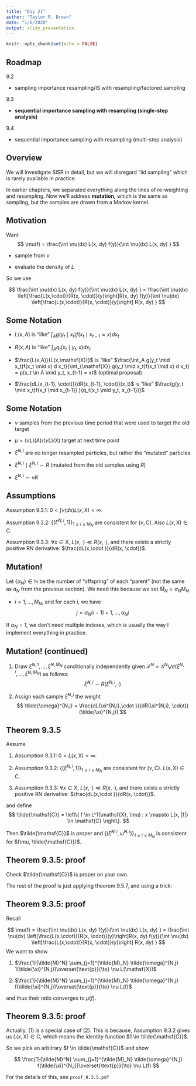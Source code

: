 ```yaml
---
title: "Day 21"
author: "Taylor R. Brown"
date: "1/6/2020"
output: slidy_presentation
---
```


```r
knitr::opts_chunk$set(echo = FALSE)
```


## Roadmap

9.2

- sampling importance resampling/IS with resampling/factored sampling 

9.3

- **sequential importance sampling with resampling (single-step analysis)**

9.4

- sequential importance sampling with resampling (multi-step analysis)

## Overview

We will investigate SISR in detail, but we will disregard "iid sampling" which is rarely available in practice.

In earlier chapters, we separated everything along the lines of re-weighting and resampling. Now we'll address **mutation,** which is the same as sampling, but the samples are drawn from a Markov kernel. 

## Motivation

Want 
$$
\mu(f) = \frac{\int \nu(dx) L(x, dy) f(y)}{\int \nu(dx) L(x, dy) }
$$

- sample from $\nu$

- evaluate the density of $L$

So we use

$$
\frac{\int \nu(dx) L(x, dy) f(y)}{\int \nu(dx) L(x, dy) } = \frac{\int \nu(dx) \left[\frac{L(x,\cdot)}{R(x, \cdot)}(y)\right]R(x, dy) f(y)}{\int \nu(dx) \left[\frac{L(x,\cdot)}{R(x, \cdot)}(y)\right] R(x, dy) }
$$

## Some Notation


- $L(x,A)$ is "like" $\int_A g(y_t \mid x_t)f(x_t \mid x_{t-1} = x) d x_t$

- $R(x,A)$ is "like" $\int_A q_t(x_t \mid y_t, x) dx_t$

- $\frac{L(x,A)}{L(x,\mathsf{X})}$ is "like" $\frac{\int_A g(y_t \mid x_t)f(x_t \mid x) d x_t}{\int_{\mathsf{X}} g(y_t \mid x_t)f(x_t \mid x) d x_t} = p(x_t \in A \mid y_t, x_{t-1} = x)$ (optimal proposal)

- $\frac{dL(x_{t-1}, \cdot)}{dR(x_{t-1}, \cdot)}(x_t)$ is "like" $\frac{g(y_t \mid x_t)f(x_t \mid x_{t-1}) }{q_t(x_t \mid y_t, x_{t-1})}$


## Some Notation


- $\nu$ samples from the previous time period that were used to target the old target

- $\mu = (\nu L)(A)/(\nu L)(\mathsf{X})$ target at next time point


- $\tilde{\xi}^{N,i}$ are no longer resampled particles, but rather the "mutated" particles 

- $\tilde{\xi}^{N,i} \mid \xi^{N,i} \sim  R$ (mutated from the old samples using $R$)

- $\tilde{\xi}^{N,i} \sim \nu R$  


## Assumptions

Assumption 9.3.1: $0 < \int \nu(dx) L(x,\mathsf{X}) < \infty$.

Assumption 9.3.2: $\{(\xi^{N,i},1)\}_{1 \le i \le M_N}$ are consistent for $(\nu, \mathsf{C})$. Also $L(x,\mathsf{X}) \in \mathsf{C}$.

Assumption 9.3.3: $\forall x \in \mathsf{X}$, $L(x, \cdot) \ll R(x, \cdot)$, and there exists a strictly positive RN derivative: $\frac{dL(x,\cdot )}{dR(x, \cdot)}$.


## Mutation!

Let $\{\alpha_N\} \in \mathbb{N}$ be the number of "offspring" of each "parent" (not the same as $a_N$ from the previous section). We need this because we set $\tilde{M}_N = \alpha_N M_N$.

- $i=1,\ldots, M_N$, and for each $i$, we have 
$$
j = \alpha_N(i-1) + 1, \ldots, \alpha_Ni
$$

If $\alpha_N = 1$, we don't need multiple indexes, which is usually the way I implement everything in practice.

## Mutation! (continued)


1. Draw $\tilde{\xi}^{N,1}, \ldots, \tilde{\xi}^{N,\tilde{M}_N}$ conditionally independently given $\mathcal{F}^N = \mathcal{G}^N \bigvee \sigma\left(\xi^{N,i}, \ldots, \xi^{N,M_N} \right)$ as follows:
$$
\tilde{\xi}^{N,j} \sim R(\xi^{N,i}, \cdot)
$$

2. Assign each sample $\tilde{\xi}^{N,j}$ the weight
$$
\tilde{\omega}^{N,j} = \frac{dL(\xi^{N,i},\cdot )}{dR(\xi^{N,i}, \cdot)}(\tilde{\xi}^{N,j})
$$


## Theorem 9.3.5

Assume 

1. Assumption 9.3.1: $0 < L(x,\mathsf{X}) < \infty$.

2. Assumption 9.3.2: $\{(\xi^{N,i},1)\}_{1 \le i \le M_N}$ are consistent for $(\nu, \mathsf{C})$. $L(x,\mathsf{X}) \in \mathsf{C}$.

3. Assumption 9.3.3: $\forall x \in \mathsf{X}$, $L(x, \cdot) \ll R(x, \cdot)$, and there exists a strictly positive RN derivative: $\frac{dL(x,\cdot )}{dR(x, \cdot)}$.

and define 
$$
\tilde{\mathsf{C}} = \left\{ f \in L^1(\mathsf{X}, \mu) : x \mapsto L(x, |f|) \in \mathsf{C}  \right\}.
$$

Then $\tilde{\mathsf{C}}$ is proper and $\{ (\tilde{\xi}^{N,i}, \tilde{\omega}^{N,i} )\}_{1 \le i \le M_N}$ is consistent for $(\mu, \tilde{\mathsf{C}})$.



## Theorem 9.3.5: proof

Check $\tilde{\mathsf{C}}$ is proper on your own.

The rest of the proof is just applying theorem 9.5.7, and using a trick:

\begin{align*}
L(\xi^{N,i}, f) &= 
\int L(\xi^{N,i}, dy) f(y) \\
&= \int  R(\xi^{N,i},dy) \frac{d L(\xi^{N,i}, \cdot)}{ dR(\xi^{N,i}, \cdot) }(y) f(y) \\
&= E\left[ \tilde{\omega}^{N,i} f(\tilde{\xi}^{N,j}) \mid \mathcal{F}^N \right]
\end{align*}


## Theorem 9.3.5: proof

Recall 

$$
\mu(f)  = \frac{\int \nu(dx) L(x, dy) f(y)}{\int \nu(dx) L(x, dy) } = \frac{\int \nu(dx) \left[\frac{L(x,\cdot)}{R(x, \cdot)}(y)\right]R(x, dy) f(y)}{\int \nu(dx) \left[\frac{L(x,\cdot)}{R(x, \cdot)}(y)\right] R(x, dy) } 
$$
We want to show 

1. $\frac{1}{\tilde{M}^N} \sum_{j=1}^{\tilde{M}_N}  \tilde{\omega}^{N,j} 1(\tilde{\xi}^{N,j})\overset{\text{p}}{\to} \nu L(\mathsf{X})$

2. $\frac{1}{\tilde{M}^N} \sum_{j=1}^{\tilde{M}_N} \tilde{\omega}^{N,j} f(\tilde{\xi}^{N,j})\overset{\text{p}}{\to} \nu L(f)$

and thus their ratio converges to $\mu(f)$.


## Theorem 9.3.5: proof

Actually, (1) is a special case of (2). This is because, Assumption 9.3.2 gives us $L(x,\mathsf{X}) \in \mathsf{C}$, which means the identity function $1 \in \tilde{\mathsf{C}}$. 

So we pick an arbitrary $f \in \tilde{\mathsf{C}}$ and show 


$$
\frac{1}{\tilde{M}^N} \sum_{j=1}^{\tilde{M}_N} \tilde{\omega}^{N,j} f(\tilde{\xi}^{N,j})\overset{\text{p}}{\to} \nu L(f)
$$

For the details of this, see `proof_9.3.5.pdf`

